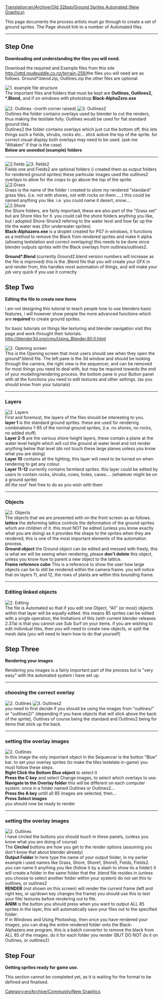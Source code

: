 [[Translation:en/Archive/Old 32bpp/Ground Sprites Automated (New Graphics)]]
[[Category:en/Archive/Community/New Graphics]]

This page documents the process artists must go through to create a set of ground sprites.
The Page should link to a number of Automated files.

----


== Step One ==
'''Downloading and understanding the files you will need.'''

Download the required and Example files from this site
<a>http://ottd.mudpuddle.co.nz/terrain-256/</a>the files you will need are as follows. Ground*.blend.zip, Outlines.zip  the other files are optional


[[File:en/Archive/Old 32bpp/Files.png|left|frame|1. example file structure]] <br> The important files and folders that must be kept are '''Outlines, Outlines2, *.Blend,''' and if on windows with photoshop '''Black-AlphaZero.exe'''<br>
<br style="clear: left"/>

[[File:en/Archive/Old 32bpp/Outlines.png|left|frame|2. Outlines -(north corner raised) ]]
[[File:en/Archive/Old 32bpp/Outlines2.png|left|frame|3. Outlines2]]<br>
Outlines the folder contains overlays used by blender to cut the renders, thus making the testilate fully. Outlines would be used for flat standard ground tiles.<br>
Outlines2 the folder contains overlays which just cut the bottom off, this lets things such a fields, shrubs, rocks etc... stick aobve the top of the sprite. for correct visual display both overlays may need to be used. (ask me "Alltaken" if that is the case)
<br style="clear: left"/>

'''Below are uneeded (example) folders'''
----


[[File:en/Archive/Old 32bpp/Field1.png|left|frame|2.fields]]
[[File:en/Archive/Old 32bpp/Field2.png|left|frame|3. fields2]]<br>
Fields one and Fields2 are optional folders (i created them as output folders for rendered ground sprites) these particular images used the outlines2 overlays to allow for the crops to go above the top of the sprite.
<br style="clear: left"/>

[[File:en/Archive/Old 32bpp/Grass.png|left|frame|2.Grass]]<br>
Grass is the name of the folder i created to store my rendered "standard" grass tiles. (i.e. not with shores, not with rocks on them.....)  this could be named anything you like. i.e. you could name it desert, snow....
<br style="clear: left"/>

[[File:en/Archive/Old 32bpp/Shore.png|left|frame|2.Shore]]<br>
the Shore folders, are fairly important, these are also part of the "Grass set" but are Shore tiles for it.  you could call the shore folders anything you like, but i adopted Shore-Shore3 refering to the water level and how far up the tile the water was ((for underwater sprites)
<br style="clear: left"/>

'''Black-Alphazero.exe''' is a droplet created for PS7 in windows, it functions as a method to remove the Black from rendered sprites and make it alpha (allowing testelation and correct overlaying) this needs to be done since blender outputs sprites with the Black overlays from outlines/outlines2.

'''Ground*.Blend''' (currently Ground2.blend version numbers will increase as the file is improved) this is the .Blend file that you will create your GFX in and render from, this handles most automation of things, and will make your job very quick if you use it correctly

== Step Two ==
'''Editing the file to create new items'''

i am not designing this tutorial to teach people how to use blenders basic features, i will however show people the more advanced functions which are '''required''' to create ground sprites.

for basic tutorials on things like texturing and blender navigation visit this page and work throught their tutorials. http://blender3d.org/cms/Using_Blender.80.0.html

[[File:en/Archive/Old 32bpp/Openscreen.png|right|frame|2. Opening screen]]<br>
This is the Opening screen that most users should see when they open the ground*.blend file.  The left pane is the 3d window and should be looking through the camera, the right view is the sequencer, and can be removed for most things you need to deal with, but may be required towards the end of your modeling/rendering process.  the bottom pane is your Button panel with all the functions you need to edit textures and other settings. (as you should know from your tutorials)
<br style="clear: right"/>

----
=== Layers ===


[[File:en/Archive/Old 32bpp/Layers.png|left|frame|2. Layers]]<br>
First and foremost, the layers of the files should be interesting to you.<br>
'''layer 1''' is the standard ground sprites. these are used for rendering combinations 1-85 of the normal ground sprites, (i.e. no shores, no rocks, no added stuff)<br>
'''Layer 2-5''' are the various shore height layers, these contain a plane at the water level height which will cut the ground at water level and not render anything below that level (do not touch these large planes unless you know what you are doing)<br>
'''Layer 10''' contains all the lighting, this layer will need to be turned on when rendering to get any colour.<br>
'''Layer 11-12''' currently contains farmland sprites. this layer could be edited by users to contain rocks, shrubs, cows, holes, caves.... (whatever might be on a ground sprite)<br>
''All the rest''' feel free to do as you wish with them
<br style="clear: left"/>

----

===Objects===


[[File:en/Archive/Old 32bpp/Objects.png|right|frame|2. Objects]]<br>
The objects that we are presented with on the front screen as as follows.
'''lattice''' the deforming lattice controls the deformation of the ground sprites which are children of it. this must NOT be edited (unless you know exactly what you are doing) as it provides the shape to the sprites when they are rendered, this is one of the most important elements of the automation process.<br>
'''Ground object''' the Ground object can be edited and messed with freely, this is what we will be seeing when rendering,  please '''don't delete''' this object, unless you know how to parent a new object to the lattice.<br>
'''Frame reference cube''' This is a reference to show the user how large objects can be to still be rendered within the camera frame.  you will notice that on layers 11, and 12, the rows of plants are within this bounding frame.
<br style="clear: right"/>

----
===Editing linked objects===


[[File:en/Archive/Old 32bpp/Editing.png|left|frame|2. Editing]]<br>
The file is Automated so that if you edit one Object, "All" (or most) objects within that layer will be equally edited.  this means 85 sprites can be edited with a single operation, the limitations of this (with current blender releases 2.37a) is that you cannot use Sub Surf on your items. 
if you are wishing to edit individual tiles, then you will need to create new objects, or split the mesh data (you will need to learn how to do that yourself)
<br style="clear: left"/>

== Step Three ==
'''Rendering your images'''

Rendering you images is a fairly important part of the process but is "very easy" with the automated system i have set up.
----
===choosing the correct overlay===

[[File:en/Archive/Old 32bpp/Outlines.png|left|frame|2. Outlines]]
[[File:en/Archive/Old 32bpp/Outlines2.png|left|frame|3. Outlines2]]<br>
you need to first decide if you should be using the images from "outlines/" or "outlines2/" (depending if you have objects that will stick above the back of the sprite), Outlines of course being the standard and Outlines2 being for items that stick up the back.
<br style="clear: left"/>

----
===setting the overlay images===

[[File:en/Archive/Old 32bpp/Sequencer.png|right|frame|2. Outlines]]<br>
In this image the only important object in the Sequencer is the botton "Blue" bar.  to set your overlay sprites (to make the tiles testelate in-game) you must follow these steps.<br>
'''Right Click the Bottom Blue object''' to select it<br>
'''Press the C key''' and select Change images, to select which overlays to use.<br>
'''Navigate to the Overlay folder''' this will be different on each computer system. once in a folder named Outlines or Outlines2...<br>
'''Press the A key''' untill all 85 images are selected, then...<br>
'''Press Select images'''<br>
you should now be ready to render
<br style="clear: right"/>

----
===setting the overlay images===

[[File:en/Archive/Old 32bpp/Rendering.png|left|frame|2. Outlines]]<br>
I have circled the buttons you should touch in these panels, (unless you know what you are doing of course)<br>
The '''Circled''' buttons are how you get to the render options (assuming you don't know that about blender already)<br>
'''Output Folder''' In here type the name of your output folder, in my earlier example i used names like Grass, Shore, Shore1, Shore5, Fields, Fields2.  you can name it anything you like (follow it by a slash to show its a folder) it will create a folder in the same folder that the .blend file resides in (unless you choose to select another folder within your system) do not set this to outlines, or outlines2<br>
'''RENDER''' (not shown on this screen) will render the current frame (left and right key, or up/down key changes the frame) you should use this to test your file/ textures before rendering out to file.<br>
'''ANIM''' is the button you should press when you want to output ALL 85 sprites in the layer, this will automatically save your files out to the specified folder.
<br style="clear: left"/>

If in Windows and Using Photoshop, then once you have rendered your images, you can drag the entire rendered folder onto the Black-Alphazero.exe program, this is a batch convertor to remove the black from ALL 85 of the images. do it for each folder you render (BUT DO NOT do it on Outlines, or outlines2)

== Step Four ==

'''Getting sprites ready for game use.'''

This section cannot be completed yet, as it is waiting for the format to be defined and finalised.